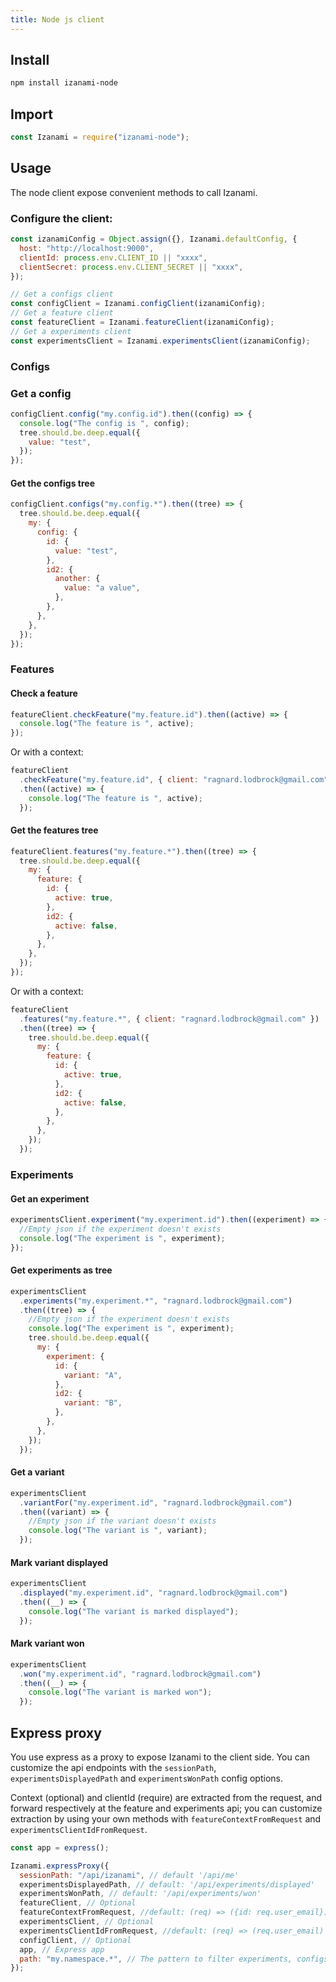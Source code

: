 ```yaml
---
title: Node js client
---
```


## Install

```bash
npm install izanami-node
```

## Import

```javascript
const Izanami = require("izanami-node");
```

## Usage

The node client expose convenient methods to call Izanami.

### Configure the client:

```javascript
const izanamiConfig = Object.assign({}, Izanami.defaultConfig, {
  host: "http://localhost:9000",
  clientId: process.env.CLIENT_ID || "xxxx",
  clientSecret: process.env.CLIENT_SECRET || "xxxx",
});

// Get a configs client
const configClient = Izanami.configClient(izanamiConfig);
// Get a feature client
const featureClient = Izanami.featureClient(izanamiConfig);
// Get a experiments client
const experimentsClient = Izanami.experimentsClient(izanamiConfig);
```

### Configs

### Get a config

```javascript
configClient.config("my.config.id").then((config) => {
  console.log("The config is ", config);
  tree.should.be.deep.equal({
    value: "test",
  });
});
```

#### Get the configs tree

```javascript
configClient.configs("my.config.*").then((tree) => {
  tree.should.be.deep.equal({
    my: {
      config: {
        id: {
          value: "test",
        },
        id2: {
          another: {
            value: "a value",
          },
        },
      },
    },
  });
});
```

### Features

#### Check a feature

```javascript
featureClient.checkFeature("my.feature.id").then((active) => {
  console.log("The feature is ", active);
});
```

Or with a context:

```javascript
featureClient
  .checkFeature("my.feature.id", { client: "ragnard.lodbrock@gmail.com" })
  .then((active) => {
    console.log("The feature is ", active);
  });
```

#### Get the features tree

```javascript
featureClient.features("my.feature.*").then((tree) => {
  tree.should.be.deep.equal({
    my: {
      feature: {
        id: {
          active: true,
        },
        id2: {
          active: false,
        },
      },
    },
  });
});
```

Or with a context:

```javascript
featureClient
  .features("my.feature.*", { client: "ragnard.lodbrock@gmail.com" })
  .then((tree) => {
    tree.should.be.deep.equal({
      my: {
        feature: {
          id: {
            active: true,
          },
          id2: {
            active: false,
          },
        },
      },
    });
  });
```

### Experiments

#### Get an experiment

```javascript
experimentsClient.experiment("my.experiment.id").then((experiment) => {
  //Empty json if the experiment doesn't exists
  console.log("The experiment is ", experiment);
});
```

#### Get experiments as tree

```javascript
experimentsClient
  .experiments("my.experiment.*", "ragnard.lodbrock@gmail.com")
  .then((tree) => {
    //Empty json if the experiment doesn't exists
    console.log("The experiment is ", experiment);
    tree.should.be.deep.equal({
      my: {
        experiment: {
          id: {
            variant: "A",
          },
          id2: {
            variant: "B",
          },
        },
      },
    });
  });
```

#### Get a variant

```javascript
experimentsClient
  .variantFor("my.experiment.id", "ragnard.lodbrock@gmail.com")
  .then((variant) => {
    //Empty json if the variant doesn't exists
    console.log("The variant is ", variant);
  });
```

#### Mark variant displayed

```javascript
experimentsClient
  .displayed("my.experiment.id", "ragnard.lodbrock@gmail.com")
  .then((__) => {
    console.log("The variant is marked displayed");
  });
```

#### Mark variant won

```javascript
experimentsClient
  .won("my.experiment.id", "ragnard.lodbrock@gmail.com")
  .then((__) => {
    console.log("The variant is marked won");
  });
```

## Express proxy

You use express as a proxy to expose Izanami to the client side.
You can customize the api endpoints with the `sessionPath`, `experimentsDisplayedPath` and `experimentsWonPath`
config options.

Context (optional) and clientId (require) are extracted from the request, and forward respectively at the feature and experiments api; you can customize extraction by using your own methods with `featureContextFromRequest` and `experimentsClientIdFromRequest`.

```javascript
const app = express();

Izanami.expressProxy({
  sessionPath: "/api/izanami", // default '/api/me'
  experimentsDisplayedPath, // default: '/api/experiments/displayed'
  experimentsWonPath, // default: '/api/experiments/won'
  featureClient, // Optional
  featureContextFromRequest, //default: (req) => ({id: req.user_email})
  experimentsClient, // Optional
  experimentsClientIdFromRequest, //default: (req) => (req.user_email)
  configClient, // Optional
  app, // Express app
  path: "my.namespace.*", // The pattern to filter experiments, configs and features
});
```
